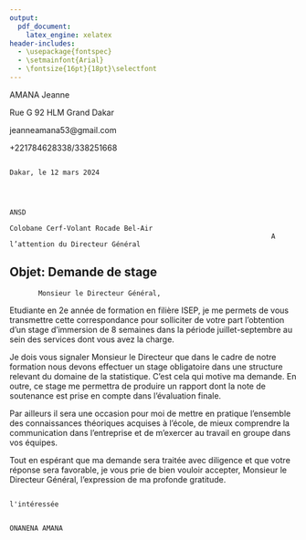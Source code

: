 ---
output:
  pdf_document:
    latex_engine: xelatex
header-includes:
  - \usepackage{fontspec}
  - \setmainfont{Arial}
  - \fontsize{16pt}{18pt}\selectfont
---

 AMANA Jeanne
 
 Rue G 92 HLM Grand Dakar
 
 jeanneamana53@gmail.com

+221784628338/338251668

                                                                          
                                                                        Dakar, le 12 mars 2024



                                                                                ANSD
                                                                    Colobane Cerf-Volant Rocade Bel-Air
                                                                    A l’attention du Directeur Général




## Objet: Demande de stage

           Monsieur le Directeur Général,

Etudiante en 2e  année de formation en filière ISEP, je me permets de vous transmettre cette correspondance pour solliciter de votre part l’obtention d’un stage d’immersion de 8 semaines dans la période juillet-septembre au sein des services dont vous avez la charge.







Je dois vous signaler Monsieur le Directeur que dans le cadre de notre formation nous devons effectuer un stage obligatoire dans une structure relevant du domaine de la statistique. C’est cela qui motive ma demande. En outre, ce stage me permettra de produire un rapport dont la note de soutenance est prise en compte dans l’évaluation finale. 


Par ailleurs il sera une occasion pour moi de mettre en pratique l’ensemble des connaissances théoriques acquises à l’école, de mieux comprendre la communication dans l’entreprise et de m’exercer au travail en groupe dans vos équipes.










Tout en espérant que ma demande sera traitée avec diligence et que votre réponse sera favorable, je vous prie de bien vouloir accepter, Monsieur le Directeur Général, l’expression de ma profonde gratitude.



                                                                          l'intéressée
                                               
                                                                          ONANENA AMANA
